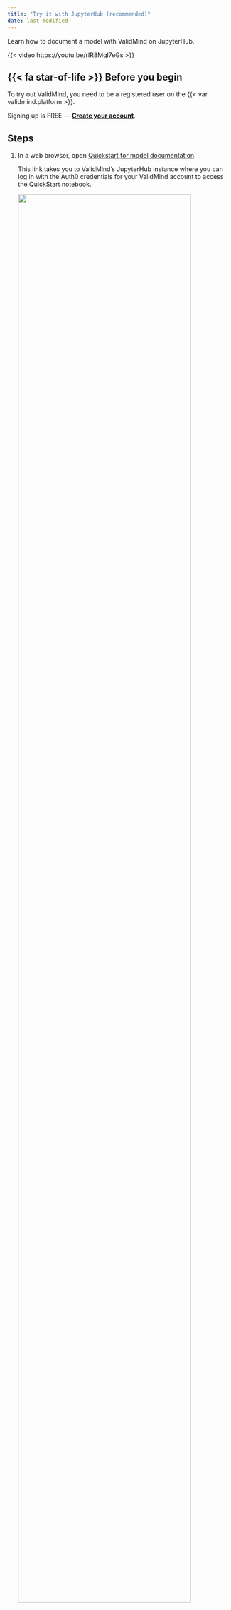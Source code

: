 ```yaml
---
title: "Try it with JupyterHub (recommended)"
date: last-modified
---
```


Learn how to document a model with ValidMind on JupyterHub.

::: {.grid}
::: {.g-col-10}
{{< video https://youtu.be/rIR8Mql7eGs >}}
:::
:::

::: {.prereq}

## {{< fa star-of-life >}} Before you begin

To try out ValidMind, you need to be a registered user on the {{< var validmind.platform >}}.

::: {.callout title="Need an account for ValidMind?"}
Signing up is FREE — **[Create your account]({{< var url.us1 >}})**.
:::

:::

## Steps

1. In a web browser, open [Quickstart for model documentation](https://jupyterhub.validmind.ai/hub/user-redirect/lab/tree/quickstart_customer_churn_full_suite.ipynb).

   This link takes you to ValidMind's JupyterHub instance where you can log in with the Auth0 credentials for your ValidMind account to access the QuickStart notebook.

   ![](jupyterhub-dashboard.png){width=90% fig-alt="The QuickStart notebook opened in JupyterHub"}

<!---
1. In a web browser, go to <https://jupyterhub.validmind.ai>.

2. Click **Sign in with Auth0**, enter your ValidMind email address and password credentials, and click **Continue**.

3. In the sidebar, double click the **QuickStart_Customer Churn_full_suite.ipynb** notebook:

--->

2. After the notebook opens, run the first few cells in the notebook:

   - Hover over each cell and click the {{< fa circle-play >}} **icon**; OR
   - Press `Shift + Enter` on Windows or `Cmd + Enter` if you are on a Mac
   
   The notebook will guide you through installing the {{< var validmind.developer >}}, initializing the Python environment, and finally initializing the ValidMind Client Library by connecting to the {{< var validmind.platform >}}.
   
   Near the bottom of the **Initialize ValidMind** section, you should see a message like this:
   
   ```bash
   Connected to ValidMind. Project: Customer Churn Model - Initial Validation (xxxxxxxxxxxxxxxxxxxxxxxxx)
   ```
   
   This message confirms that the {{< var vm.developer >}} works as expected. 

You can now continue running the rest of the cells if you want to see how the demo notebook works or, to save some time, you can move on to the next section to explore the {{< var vm.platform >}}. 

<!--- TO DO Screenshot --->

## What's next

Continue with [Explore sample model documentation](/get-started/platform/explore-sample-model-documentation.qmd) to learn more about using the {{< var validmind.product >}} hands-on.
